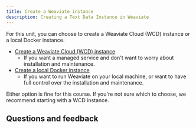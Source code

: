 ```yaml
---
title: Create a Weaviate instance
description: Creating a Text Data Instance in Weaviate
---
```


For this unit, you can choose to create a Weaviate Cloud (WCD) instance or a local Docker instance.

- [Create a Weaviate Cloud (WCD) instance](./10_create_wcs.mdx)
    - If you want a managed service and don't want to worry about installation and maintenance.
- [Create a local Docker instance](./20_create_docker.mdx)
    - If you want to run Weaviate on your local machine, or want to have full control over the installation and maintenance.

Either option is fine for this course. If you're not sure which to choose, we recommend starting with a WCD instance.

## Questions and feedback


<DocsFeedback/>
